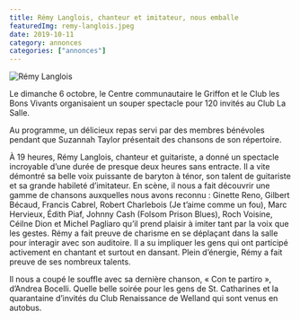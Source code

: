 ```yaml
---
title: Rémy Langlois, chanteur et imitateur, nous emballe
featuredImg: remy-langlois.jpeg
date: 2019-10-11
category: annonces
categories: ["annonces"]
---
```


![Rémy Langlois](remy-langlois.jpeg)

Le dimanche 6 octobre, le Centre communautaire le Griffon et le Club les Bons Vivants organisaient un souper spectacle pour 120 invités au Club La Salle.

Au programme, un délicieux repas servi par des membres bénévoles pendant que Suzannah Taylor présentait des chansons de son répertoire.

À 19 heures, Rémy Langlois, chanteur et guitariste, a donné un spectacle incroyable d’une durée de presque deux heures sans entracte. Il a vite démontré sa belle voix puissante de baryton à ténor, son talent de guitariste et sa grande habileté d’imitateur. En scène, il nous a fait découvrir une gamme de chansons auxquelles nous avons reconnu : Ginette Reno, Gilbert Bécaud, Francis Cabrel, Robert Charlebois (Je t’aime comme un fou), Marc Hervieux, Édith Piaf, Johnny Cash (Folsom Prison Blues), Roch Voisine, Céilne Dion et Michel Pagliaro qu’il prend plaisir à imiter tant par la voix que les gestes. Rémy a fait preuve de charisme en se déplaçant dans la salle pour interagir avec son auditoire. Il a su impliquer les gens qui ont participé activement en chantant et surtout en dansant. Plein d’énergie, Rémy a fait preuve de ses nombreux talents.

Il nous a coupé le souffle avec sa dernière chanson, « Con te partiro », d’Andrea Bocelli.
Quelle belle soirée pour les gens de St. Catharines et la quarantaine d’invités du Club Renaissance de Welland qui sont venus en autobus.
